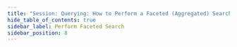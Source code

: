 ```yaml
---
title: "Session: Querying: How to Perform a Faceted (Aggregated) Search"
hide_table_of_contents: true
sidebar_label: Perform Faceted Search
sidebar_position: 8
---
```





<LanguageSwitcher supportedLanguages={supportedLanguages} />

<LanguageContent language="csharp">
   <HowToPerformAFacetedSearchCsharp />
</LanguageContent>


<!---
### Session
- [How to Query](../../../client-api/session/querying/how-to-query)

### Indexes
- [Faceted Search](../../../indexes/querying/faceted-search)


-->